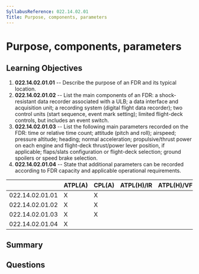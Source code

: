 ```yaml
---
SyllabusReference: 022.14.02.01
Title: Purpose, components, parameters
---
```


# Purpose, components, parameters

## Learning Objectives

1. **022.14.02.01.01** -- Describe the purpose of an FDR and its typical
   location.
2. **022.14.02.01.02** -- List the main components of an FDR: a shock-resistant
   data recorder associated with a ULB; a data interface and acquisition unit; a
   recording system (digital flight data recorder); two control units (start
   sequence, event mark setting); limited flight-deck controls, but includes an
   event switch.
3. **022.14.02.01.03** -- List the following main parameters recorded on the
   FDR: time or relative time count; attitude (pitch and roll); airspeed;
   pressure altitude; heading; normal acceleration; propulsive/thrust power on
   each engine and flight-deck thrust/power lever position, if applicable;
   flaps/slats configuration or flight-deck selection; ground spoilers or speed
   brake selection.
4. **022.14.02.01.04** -- State that additional parameters can be recorded
   according to FDR capacity and applicable operational requirements.

|                 | ATPL(A) | CPL(A) | ATPL(H)/IR | ATPL(H)/VFR | CPL(H) | IR  | CBIR(A) |
| --------------- | ------- | ------ | ---------- | ----------- | ------ | --- | ------- |
| 022.14.02.01.01 | X       | X      |            |             |        |     |         |
| 022.14.02.01.02 | X       | X      |            |             |        |     |         |
| 022.14.02.01.03 | X       | X      |            |             |        |     |         |
| 022.14.02.01.04 | X       |        |            |             |        |     |         |

## Summary

## Questions
